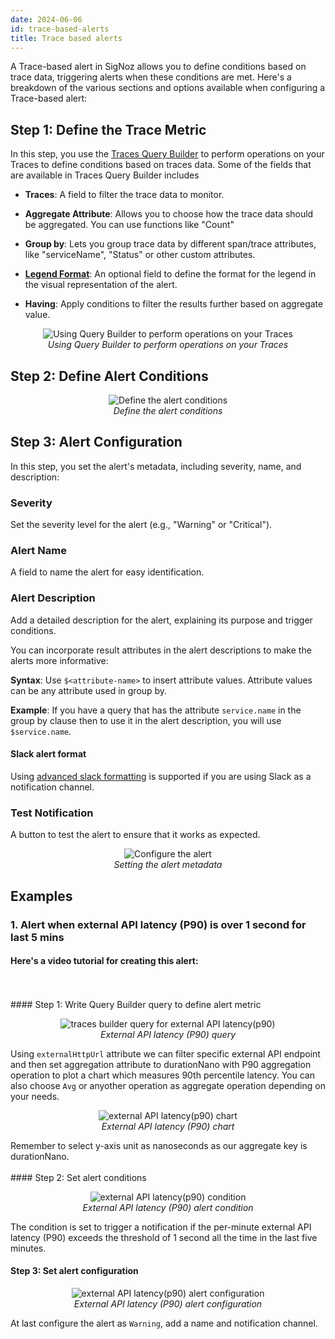 ```yaml
---
date: 2024-06-06
id: trace-based-alerts
title: Trace based alerts 
---
```



A Trace-based alert in SigNoz allows you to define conditions based on trace data, triggering alerts when these conditions are met. Here's a breakdown of the various sections and options available when configuring a Trace-based alert:

## Step 1: Define the Trace Metric

In this step, you use the [Traces Query Builder](https://signoz.io/docs/userguide/query-builder/#logs-and-traces-query-builder)
to perform operations on your Traces to define conditions based on traces data. Some of the fields that are available in Traces Query Builder includes

- **Traces**: A field to filter the trace data to monitor. 

- **Aggregate Attribute**: Allows you to choose how the trace data should be aggregated. You can use functions like "Count"

- **Group by**: Lets you group trace data by different span/trace attributes, like "serviceName", "Status" or other custom attributes.

- **[Legend Format](https://signoz.io/docs/userguide/query-builder/#legend-format)**: An optional field to define the format for the legend in the visual representation of the alert.

- **Having**: Apply conditions to filter the results further based on aggregate value.

<figure data-zoomable align='center'>
    <img src="/img/docs/alerts/alerts-trace-based-1.webp" alt="Using Query Builder to perform operations on your Traces"/>
    <figcaption><i>Using Query Builder to perform operations on your Traces</i></figcaption>
</figure>


## Step 2: Define Alert Conditions

<AlertCondition />

<figure data-zoomable align='center'>
    <img src="/img/docs/alerts/alerts-trace-based-2.webp" alt="Define the alert conditions"/>
    <figcaption><i>Define the alert conditions </i></figcaption>
</figure>


## Step 3: Alert Configuration
In this step, you set the alert's metadata, including severity, name, and description:

### Severity
Set the severity level for the alert (e.g., "Warning" or "Critical").

### Alert Name
A field to name the alert for easy identification.

### Alert Description

Add a detailed description for the alert, explaining its purpose and trigger conditions.

You can incorporate result attributes in the alert descriptions to make the alerts more informative:

**Syntax**: Use `$<attribute-name>` to insert attribute values. Attribute values can be any attribute used in group by.

**Example**: If you have a query that has the attribute `service.name` in the group by clause then to use it in the alert description, you will use `$service.name`.

#### Slack alert format

Using [advanced slack formatting](https://api.slack.com/reference/surfaces/formatting#advanced) is supported if you are using Slack as a notification channel.

### Test Notification
A button to test the alert to ensure that it works as expected.

<figure data-zoomable align='center'>
    <img src="/img/docs/alerts/alerts-trace-based-3.webp" alt="Configure the alert"/>
    <figcaption><i>Setting the alert metadata </i></figcaption>
</figure>

## Examples

### 1. Alert when external API latency (P90) is over 1 second for last 5 mins

#### Here's a video tutorial for creating this alert:

<YouTube id="9iX-h9yALBc" mute={false} />
<br></br>
#### Step 1: Write Query Builder query to define alert metric

<figure data-zoomable align='center'>
    <img src="/img/docs/product-features/alerts/traces/external-api-metric.png" alt="traces builder query for external API latency(p90)"/>
    <figcaption><i>External API latency (P90) query</i></figcaption>
</figure>

Using `externalHttpUrl` attribute we can filter specific external API endpoint and then set aggregation attribute to durationNano with P90 aggregation operation to plot a chart which measures 90th percentile latency. You can also choose `Avg` or anyother operation as aggregate operation depending on your needs.

<figure data-zoomable align='center'>
    <img src="/img/docs/product-features/alerts/traces/external-api-metric-chart.png" alt="external API latency(p90) chart"/>
    <figcaption><i>External API latency (P90) chart</i></figcaption>
</figure>

<Admonition type="info">
Remember to select y-axis unit as nanoseconds as our aggregate key is durationNano.
</Admonition>
<br></br>
#### Step 2: Set alert conditions

<figure data-zoomable align='center'>
    <img src="/img/docs/product-features/alerts/traces/external-api-metric-condition.png" alt="external API latency(p90) condition"/>
    <figcaption><i>External API latency (P90) alert condition</i></figcaption>
</figure>

The condition is set to trigger a notification if the per-minute external API latency (P90) exceeds the threshold of 1 second all the time in the last five minutes.

#### Step 3: Set alert configuration

<figure data-zoomable align='center'>
    <img src="/img/docs/product-features/alerts/traces/external-api-metric-configuration.png" alt="external API latency(p90) alert configuration"/>
    <figcaption><i>External API latency (P90) alert configuration</i></figcaption>
</figure>

At last configure the alert as `Warning`, add a name and notification channel.

